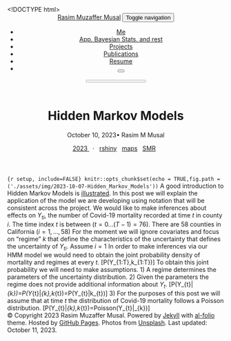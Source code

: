 <!DOCTYPE html> <html lang="en"> <head> <meta charset="utf-8"> <meta name="viewport" content="width=device-width, initial-scale=1, shrink-to-fit=no"> <meta http-equiv="X-UA-Compatible" content="IE=edge"> <title>Hidden Markov Models | Rasim Muzaffer Musal</title> <meta name="author" content="Rasim Muzaffer Musal"/> <meta name="description" content="This blog exists to explain the research ideas I have and tutorials for particular subjects. Based on [*folio](https://github.com/bogoli/-folio) design. "/> <meta name="keywords" content="Applied Bayesian Models, Hidden Markov Models, Spatial Models"/> <link rel="stylesheet" href="/assets/css/bootstrap.min.css?a4b3f509e79c54a512b890d73235ef04"> <link rel="stylesheet" href="https://cdn.jsdelivr.net/npm/mdbootstrap@4.20.0/css/mdb.min.css" integrity="sha256-jpjYvU3G3N6nrrBwXJoVEYI/0zw8htfFnhT9ljN3JJw=" crossorigin="anonymous"/> <link defer rel="stylesheet" href="https://unpkg.com/bootstrap-table@1.22.1/dist/bootstrap-table.min.css"> <link rel="stylesheet" href="/assets/css/academicons.min.css?f0b7046b84e425c55f3463ac249818f5"> <link rel="stylesheet" type="text/css" href="https://fonts.googleapis.com/css?family=Roboto:300,400,500,700|Roboto+Slab:100,300,400,500,700|Material+Icons"> <link rel="stylesheet" href="/assets/css/jekyll-pygments-themes-github.css?19f3075a2d19613090fe9e16b564e1fe" media="" id="highlight_theme_light"/> <link rel="shortcut icon" href="data:image/svg+xml,<svg xmlns=%22http://www.w3.org/2000/svg%22 viewBox=%220 0 100 100%22><text y=%22.9em%22 font-size=%2290%22>⚛️</text></svg>"> <link rel="stylesheet" href="/assets/css/main.css?d41d8cd98f00b204e9800998ecf8427e"> <link rel="canonical" href="https://mmusal.github.io/Hidden%20Markov%20Models.Rmd"> <link rel="stylesheet" href="/assets/css/jekyll-pygments-themes-native.css?e74e74bf055e5729d44a7d031a5ca6a5" media="none" id="highlight_theme_dark"/> <script src="/assets/js/theme.js?96d6b3e1c3604aca8b6134c7afdd5db6"></script> <script src="/assets/js/dark_mode.js?9b17307bb950ffa2e34be0227f53558f"></script> </head> <body class="fixed-top-nav "> <header> <nav id="navbar" class="navbar navbar-light navbar-expand-sm fixed-top"> <div class="container"> <a class="navbar-brand title font-weight-lighter" href="/"><span class="font-weight-bold">Rasim&nbsp;</span>Muzaffer&nbsp;Musal</a> <button class="navbar-toggler collapsed ml-auto" type="button" data-toggle="collapse" data-target="#navbarNav" aria-controls="navbarNav" aria-expanded="false" aria-label="Toggle navigation"> <span class="sr-only">Toggle navigation</span> <span class="icon-bar top-bar"></span> <span class="icon-bar middle-bar"></span> <span class="icon-bar bottom-bar"></span> </button> <div class="collapse navbar-collapse text-right" id="navbarNav"> <ul class="navbar-nav ml-auto flex-nowrap"> <li class="nav-item "> <a class="nav-link" href="/">Me</a> </li> <li class="nav-item "> <a class="nav-link" href="/blog/">App. Bayesian Stats. and rest</a> </li> <li class="nav-item "> <a class="nav-link" href="/projects/">Projects</a> </li> <li class="nav-item "> <a class="nav-link" href="/publications/">Publications</a> </li> <li class="nav-item "> <a class="nav-link" href="/cv/">Resume</a> </li> <li class="toggle-container"> <button id="light-toggle" title="Change theme"> <i class="fas fa-moon"></i> <i class="fas fa-sun"></i> </button> </li> </ul> </div> </div> </nav> <progress id="progress" value="0"> <div class="progress-container"> <span class="progress-bar"></span> </div> </progress> </header> <div class="container mt-5"> <div class="post"> <header class="post-header"> <h1 class="post-title">Hidden Markov Models</h1> <p class="post-meta">October 10, 2023• Rasim M Musal</p> <p class="post-tags"> <a href="/blog/2023"> <i class="fas fa-calendar fa-sm"></i> 2023 </a> &nbsp; &middot; &nbsp; <a href="/blog/tag/rshiny"> <i class="fas fa-hashtag fa-sm"></i> rshiny</a> &nbsp; <a href="/blog/tag/maps"> <i class="fas fa-hashtag fa-sm"></i> maps</a> &nbsp; <a href="/blog/tag/smr"> <i class="fas fa-hashtag fa-sm"></i> SMR</a> &nbsp; </p> </header> <article class="post-content"> <div id="markdown-content"> ```{r setup, include=FALSE} knitr::opts_chunk$set(echo = TRUE,fig.path = ('./assets/img/2023-10-07-Hidden_Markov_Models')) ``` A good introduction to Hidden Markov Models is [illustrated](https://nipunbatra.github.io/hmm/). In this post we will explain the application of the model we are developing using notation that will be consistent across the project. We would like to make inferences about effects on $Y_{ti}$, the number of Covid-19 mortality recorded at time $t$ in county $i$. The time index $t$ is between $(t=0 \ldots (T-1)=76)$. There are 58 counties in California $(i=1, \ldots ,58)$ For the moment we will ignore covariates and focus on "regime" $k$ that define the characteristics of the uncertainty that defines the uncertainty of $Y_{ti}$. Assume $i=1$ In order to make inferences via our HMM model we would need to obtain the joint probability density of mortality and regimes at every $t$. \[P(Y_{1:T},k_{1:T})\] To obtain this joint probability we will need to make assumptions. 1) A regime determines the parameters of the uncertainty distribution. 2) Given the parameters the regime does not provide additional information about $Y_{t}$. \[P(Y_{t}|\lambda_{k})=P(Y_{t}|\lambda_{k},k_{t})=P(Y_{t}|k_{t})\] 3) For the purposes of this post we will assume that at time $t$ the distribution of Covid-19 mortality follows a Poisson distribution. \[P(Y_{t}|\lambda_{k},k_{t})=Poisson(Y_{t}|\lambda_{k})\] </div> </article></div> </div> <footer class="fixed-bottom"> <div class="container mt-0"> &copy; Copyright 2023 Rasim Muzaffer Musal. Powered by <a href="https://jekyllrb.com/" target="_blank">Jekyll</a> with <a href="https://github.com/alshedivat/al-folio">al-folio</a> theme. Hosted by <a href="https://pages.github.com/" target="_blank">GitHub Pages</a>. Photos from <a href="https://unsplash.com" target="_blank">Unsplash</a>. Last updated: October 11, 2023. </div> </footer> <script src="https://cdn.jsdelivr.net/npm/jquery@3.6.0/dist/jquery.min.js" integrity="sha256-/xUj+3OJU5yExlq6GSYGSHk7tPXikynS7ogEvDej/m4=" crossorigin="anonymous"></script> <script src="/assets/js/bootstrap.bundle.min.js"></script> <script src="https://cdn.jsdelivr.net/npm/mdbootstrap@4.20.0/js/mdb.min.js" integrity="sha256-NdbiivsvWt7VYCt6hYNT3h/th9vSTL4EDWeGs5SN3DA=" crossorigin="anonymous"></script> <script defer src="https://cdn.jsdelivr.net/npm/masonry-layout@4.2.2/dist/masonry.pkgd.min.js" integrity="sha256-Nn1q/fx0H7SNLZMQ5Hw5JLaTRZp0yILA/FRexe19VdI=" crossorigin="anonymous"></script> <script defer src="https://cdn.jsdelivr.net/npm/imagesloaded@4/imagesloaded.pkgd.min.js"></script> <script defer src="/assets/js/masonry.js" type="text/javascript"></script> <script defer src="https://cdn.jsdelivr.net/npm/medium-zoom@1.0.8/dist/medium-zoom.min.js" integrity="sha256-7PhEpEWEW0XXQ0k6kQrPKwuoIomz8R8IYyuU1Qew4P8=" crossorigin="anonymous"></script> <script defer src="/assets/js/zoom.js?7b30caa5023af4af8408a472dc4e1ebb"></script> <script defer src="https://unpkg.com/bootstrap-table@1.22.1/dist/bootstrap-table.min.js"></script> <script src="/assets/js/no_defer.js?d633890033921b33e0ceb13d22340a9c"></script> <script defer src="/assets/js/common.js?acdb9690d7641b2f8d40529018c71a01"></script> <script defer src="/assets/js/copy_code.js?c9d9dd48933de3831b3ee5ec9c209cac" type="text/javascript"></script> <script async src="https://d1bxh8uas1mnw7.cloudfront.net/assets/embed.js"></script> <script async src="https://badge.dimensions.ai/badge.js"></script> <script type="text/javascript">window.MathJax={tex:{tags:"ams"}};</script> <script defer type="text/javascript" id="MathJax-script" src="https://cdn.jsdelivr.net/npm/mathjax@3.2.0/es5/tex-mml-chtml.js"></script> <script defer src="https://polyfill.io/v3/polyfill.min.js?features=es6"></script> <script type="text/javascript">function progressBarSetup(){"max"in document.createElement("progress")?(initializeProgressElement(),$(document).on("scroll",function(){progressBar.attr({value:getCurrentScrollPosition()})}),$(window).on("resize",initializeProgressElement)):(resizeProgressBar(),$(document).on("scroll",resizeProgressBar),$(window).on("resize",resizeProgressBar))}function getCurrentScrollPosition(){return $(window).scrollTop()}function initializeProgressElement(){let e=$("#navbar").outerHeight(!0);$("body").css({"padding-top":e}),$("progress-container").css({"padding-top":e}),progressBar.css({top:e}),progressBar.attr({max:getDistanceToScroll(),value:getCurrentScrollPosition()})}function getDistanceToScroll(){return $(document).height()-$(window).height()}function resizeProgressBar(){progressBar.css({width:getWidthPercentage()+"%"})}function getWidthPercentage(){return getCurrentScrollPosition()/getDistanceToScroll()*100}const progressBar=$("#progress");window.onload=function(){setTimeout(progressBarSetup,50)};</script> </body> </html>